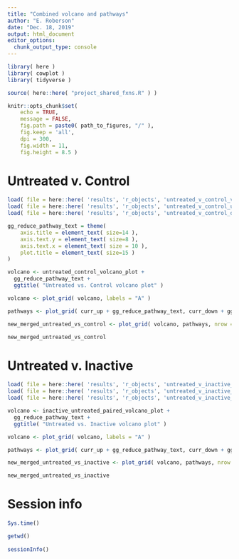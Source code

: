 ```yaml
---
title: "Combined volcano and pathways"
author: "E. Roberson"
date: "Dec. 18, 2019"
output: html_document
editor_options: 
  chunk_output_type: console
---
```


```r
library( here )
library( cowplot )
library( tidyverse )
```

```r
source( here::here( "project_shared_fxns.R" ) )
```

```r
knitr::opts_chunk$set(
	echo = TRUE,
	message = FALSE,
	fig.path = paste0( path_to_figures, "/" ),
	fig.keep = 'all',
	dpi = 300,
	fig.width = 11,
	fig.height = 8.5 )
```

# Untreated v. Control
```r
load( file = here::here( 'results', 'r_objects', 'untreated_v_control_volcano.RData' ) )
load( file = here::here( 'results', 'r_objects', 'untreated_v_control_up_pathway.RData' ) )
load( file = here::here( 'results', 'r_objects', 'untreated_v_control_down_pathway.RData' ) )
```

```r
gg_reduce_pathway_text = theme(
    axis.title = element_text( size=14 ),
    axis.text.y = element_text( size=8 ),
    axis.text.x = element_text( size = 10 ),
    plot.title = element_text( size=15 )
)

volcano <- untreated_control_volcano_plot +
  gg_reduce_pathway_text +
  ggtitle( "Untreated vs. Control volcano plot" )

volcano <- plot_grid( volcano, labels = "A" )

pathways <- plot_grid( curr_up + gg_reduce_pathway_text, curr_down + gg_reduce_pathway_text, nrow = 2, labels = c( "B", "C" ) )

new_merged_untreated_vs_control <- plot_grid( volcano, pathways, nrow = 1, rel_widths = c( 1, 1.5 ) )

new_merged_untreated_vs_control
```

# Untreated v. Inactive
```r
load( file = here::here( 'results', 'r_objects', 'untreated_v_inactive_volcano.RData' ) )
load( file = here::here( 'results', 'r_objects', 'untreated_v_inactive_up_pathway.RData' ) )
load( file = here::here( 'results', 'r_objects', 'untreated_v_inactive_down_pathway.RData' ) )
```

```r
volcano <- inactive_untreated_paired_volcano_plot +
  gg_reduce_pathway_text +
  ggtitle( "Untreated vs. Inactive volcano plot" )

volcano <- plot_grid( volcano, labels = "A" )

pathways <- plot_grid( curr_up + gg_reduce_pathway_text, curr_down + gg_reduce_pathway_text, nrow = 2, labels = c( "B", "C" ) )

new_merged_untreated_vs_inactive <- plot_grid( volcano, pathways, nrow = 1, rel_widths = c( 1, 1.5 ) )

new_merged_untreated_vs_inactive
```


# Session info
```r
Sys.time()

getwd()
  
sessionInfo()
```
